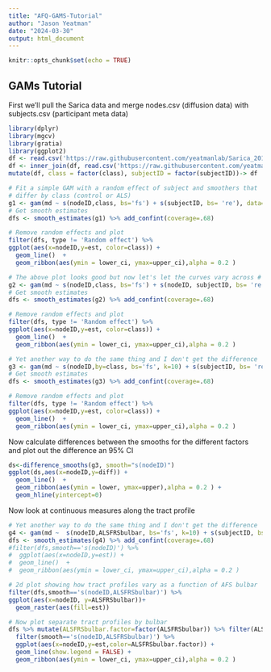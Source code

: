 ```yaml
---
title: "AFQ-GAMS-Tutorial"
author: "Jason Yeatman"
date: "2024-03-30"
output: html_document
---
```


```r
knitr::opts_chunk$set(echo = TRUE)
```

## GAMs Tutorial

First we'll pull the Sarica data and merge nodes.csv (diffusion data) with subjects.csv (participant meta data)

```r
library(dplyr)
library(mgcv)
library(gratia)
library(ggplot2)
df <- read.csv('https://raw.githubusercontent.com/yeatmanlab/Sarica_2017/gh-pages/data/nodes.csv')
df <- inner_join(df, read.csv('https://raw.githubusercontent.com/yeatmanlab/Sarica_2017/gh-pages/data/subjects.csv'))
mutate(df, class = factor(class), subjectID = factor(subjectID))-> df

```

```r
# Fit a simple GAM with a random effect of subject and smoothers that 
# differ by class (control or ALS)
g1 <- gam(md ~ s(nodeID,class, bs='fs') + s(subjectID, bs= 're'), data=df)
# Get smooth estimates
dfs <- smooth_estimates(g1) %>% add_confint(coverage=.68)

# Remove random effects and plot
filter(dfs, type != 'Random effect') %>%
ggplot(aes(x=nodeID,y=est, color=class)) +
  geom_line()  +
  geom_ribbon(aes(ymin = lower_ci, ymax=upper_ci),alpha = 0.2 )

```

```r
# The above plot looks good but now let's let the curves vary across # subjects too. What I notice here is that it dramatically effects the standard error
g2 <- gam(md ~ s(nodeID,class, bs='fs') + s(nodeID, subjectID, bs= 're'), data=df)
# Get smooth estimates
dfs <- smooth_estimates(g2) %>% add_confint(coverage=.68)

# Remove random effects and plot
filter(dfs, type != 'Random effect') %>%
ggplot(aes(x=nodeID,y=est, color=class)) +
  geom_line()  +
  geom_ribbon(aes(ymin = lower_ci, ymax=upper_ci),alpha = 0.2 )
```

```r
# Yet another way to do the same thing and I don't get the difference
g3 <- gam(md ~ s(nodeID,by=class, bs='fs', k=10) + s(subjectID, bs= 're'), data=df)
# Get smooth estimates
dfs <- smooth_estimates(g3) %>% add_confint(coverage=.68)

# Remove random effects and plot
filter(dfs, type != 'Random effect') %>%
ggplot(aes(x=nodeID,y=est, color=class)) +
  geom_line()  +
  geom_ribbon(aes(ymin = lower_ci, ymax=upper_ci),alpha = 0.2 )
```

Now calculate differences between the smooths for the different factors and plot out the difference an 95% CI

```r
ds<-difference_smooths(g3, smooth="s(nodeID)")
ggplot(ds,aes(x=nodeID,y=diff)) +
  geom_line()  +
  geom_ribbon(aes(ymin = lower, ymax=upper),alpha = 0.2 ) +
  geom_hline(yintercept=0)
```

Now look at continuous measures along the tract profile

```r
# Yet another way to do the same thing and I don't get the difference
g4 <- gam(md ~  s(nodeID,ALSFRSbulbar, bs='fs', k=10) + s(subjectID, bs= 're'), data=df)
dfs <- smooth_estimates(g4) %>% add_confint(coverage=.68)
#filter(dfs,smooth=='s(nodeID)') %>%
#  ggplot(aes(x=nodeID,y=est)) +
#  geom_line()  +
#  geom_ribbon(aes(ymin = lower_ci, ymax=upper_ci),alpha = 0.2 )

# 2d plot showing how tract profiles vary as a function of AFS bulbar
filter(dfs,smooth=='s(nodeID,ALSFRSbulbar)') %>%
ggplot(aes(x=nodeID, y=ALSFRSbulbar))+
  geom_raster(aes(fill=est))

# Now plot separate tract profiles by bulbar
dfs %>% mutate(ALSFRSbulbar.factor=factor(ALSFRSbulbar)) %>% filter(ALSFRSbulbar== sort(unique(dfs$ALSFRSbulbar))[2] | ALSFRSbulbar== sort(unique(dfs$ALSFRSbulbar))[99]) %>% 
  filter(smooth=='s(nodeID,ALSFRSbulbar)') %>%
  ggplot(aes(x=nodeID,y=est,color=ALSFRSbulbar.factor)) +
  geom_line(show.legend = FALSE) +
  geom_ribbon(aes(ymin = lower_ci, ymax=upper_ci),alpha = 0.2 )

```
